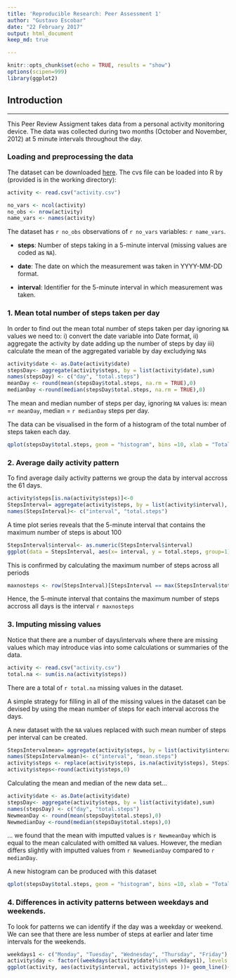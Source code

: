 ```yaml
---
title: 'Reproducible Research: Peer Assessment 1'
author: "Gustavo Escobar"
date: "22 February 2017"
output: html_document
keep_md: true

---
```

```r
knitr::opts_chunk$set(echo = TRUE, results = "show")
options(scipen=999)
library(ggplot2)
```

## Introduction

___________________________________________________

This Peer Review Assigment takes data from a personal activity monitoring device. The data was collected during two months (October and November, 2012) at 5 minute intervals throughout the day.

### Loading and preprocessing the data
The dataset can be downloaded [here](https://d396qusza40orc.cloudfront.net/repdata%2Fdata%2Factivity.zip). The cvs file can be loaded into R by (provided is in the working directory):

```r
activity <- read.csv("activity.csv")
```

``` r
no_vars <- ncol(activity)
no_obs <- nrow(activity)
name_vars <- names(activity)
```
The dataset has `r no_obs` observations of `r no_vars` variables: `r name_vars`.

* **steps**: Number of steps taking in a 5-minute interval (missing
   values are coded as `NA`).

* **date**: The date on which the measurement was taken in YYYY-MM-DD
   format.

* **interval**: Identifier for the 5-minute interval in which
   measurement was taken.

### 1. Mean total number of steps taken per day

In order to find out the mean total number of steps taken per day ignoring `NA` values we need to:
i)  convert the date variable into Date format,
ii) aggregate the activity by date adding up the number of steps by day
iii) calculate the mean of the aggregated variable by day excludying `NA`s

``` r
activity$date <- as.Date(activity$date)
stepsDay<- aggregate(activity$steps, by = list(activity$date),sum)
names(stepsDay) <- c("day", "total.steps")
meanDay <- round(mean(stepsDay$total.steps, na.rm = TRUE),0)
medianDay <-round(median(stepsDay$total.steps, na.rm = TRUE),0)
```

The mean  and median number of steps per day, ignoring `NA` values is: mean =`r meanDay`, median = `r medianDay` steps per day.

The data can be visualised in the form of a histogram of the total number of steps taken each day.

``` r
qplot(stepsDay$total.steps, geom = "histogram", bins =10, xlab = "Total number of steps per day", fill = I("blue"), col = I("black"), alpha = I(1/5))
```


### 2. Average daily activity pattern

To find average daily activity patterns we group the data by interval accross the 61 days.

``` r
activity$steps[is.na(activity$steps)]<-0
StepsInterval= aggregate(activity$steps, by = list(activity$interval), sum)
names(StepsInterval)<- c("interval", "total.steps")
```

A time plot series reveals that the 5-minute interval that contains the maximum number of steps is about 100
``` r
StepsInterval$interval<- as.numeric(StepsInterval$interval)
ggplot(data = StepsInterval, aes(x= interval, y = total.steps, group=1))+ geom_line()+ scale_x_continuous(breaks = seq(0, 2355, 150))
```

This is confirmed by calculating the maximum number of steps across all periods

``` r
maxnosteps <- row(StepsInterval)[StepsInterval == max(StepsInterval$total.steps)]
```

Hence, the 5-minute interval that contains the maximum number of steps accross all days is the interval `r maxnosteps`

### 3. Imputing missing values

Notice that there are a number of days/intervals where there are missing values which may introduce vias into some calculations or summaries of the data.

``` r
activity <- read.csv("activity.csv")
total.na <- sum(is.na(activity$steps))
```

There are a total of `r total.na` missing values in the dataset.

A simple strategy for filling in all of the missing values in the dataset can be devised by using the mean number of steps for each interval accross the days.

A new dataset with the `NA` values replaced with such mean number of steps per interval can be created.

``` r
StepsIntervalmean= aggregate(activity$steps, by = list(activity$interval), mean, na.rm = TRUE)
names(StepsIntervalmean)<- c("interval", "mean.steps")
activity$steps <- replace(activity$steps, is.na(activity$steps), StepsIntervalmean$mean.steps)
activity$steps<-round(activity$steps,0)
```

Calculating the mean and median of the new data set...


``` r
activity$date <- as.Date(activity$date)
stepsDay<- aggregate(activity$steps, by = list(activity$date),sum)
names(stepsDay) <- c("day", "total.steps")
NewmeanDay <- round(mean(stepsDay$total.steps),0)
NewmedianDay <-round(median(stepsDay$total.steps),0)
```


... we found that the mean with imputted values is `r NewmeanDay` which is equal to the mean calculated with omitted `NA` values. However, the  median differs slightly with imputted values from `r NewmedianDay` compared to `r medianDay`.

A new histogram can be produced with this dataset

``` r
qplot(stepsDay$total.steps, geom = "histogram", bins =10, xlab = "Total number of steps per day", fill = I("blue"), col = I("black"), alpha = I(1/5))
```

### 4. Differences in activity patterns between weekdays and weekends.

To look for patterns we can identify if the day was a weekday or weekend. We can see that there are less number of steps at earlier and later time intervals for the weekends.

```r
weekdays1 <- c("Monday", "Tuesday", "Wednesday", "Thursday", "Friday")
activity$day <- factor((weekdays(activity$date)%in% weekdays1), levels = c(FALSE, TRUE), labels = c("weekend", "weekday"))
ggplot(activity, aes(activity$interval, activity$steps ))+ geom_line()+ facet_wrap(~ activity$day, ncol = 1)+ xlab("interval")+ ylab("steps")
```
